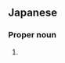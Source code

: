 ==Japanese==
{{ja-kanjitab|ます|そえ|k2=ぞえ|r=y}}

===Proper noun===
{{ja-pos|proper|ますぞえ}}

# {{surname|lang=ja|sort=ますぞえ}}